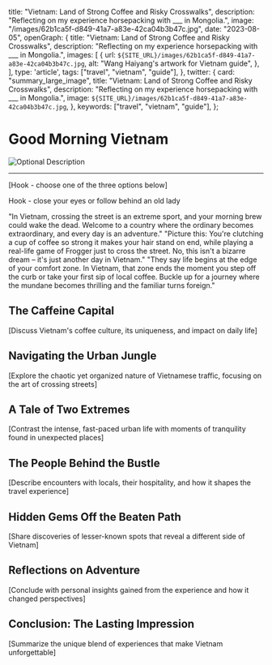 
  title: "Vietnam: Land of Strong Coffee and Risky Crosswalks",
  description: "Reflecting on my experience horsepacking with ___ in Mongolia.",
  image: "/images/62b1ca5f-d849-41a7-a83e-42ca04b3b47c.jpg",
  date: "2023-08-05",
  openGraph: {
    title: "Vietnam: Land of Strong Coffee and Risky Crosswalks",
    description: "Reflecting on my experience horsepacking with ___ in Mongolia.",
    images: [
      {
        url: `${SITE_URL}/images/62b1ca5f-d849-41a7-a83e-42ca04b3b47c.jpg`,
        alt: "Wang Haiyang's artwork for Vietnam guide",
      },
    ],
    type: 'article',
    tags: ["travel", "vietnam", "guide"],
  },
  twitter: {
    card: "summary_large_image",
    title: "Vietnam: Land of Strong Coffee and Risky Crosswalks",
    description: "Reflecting on my experience horsepacking with ___ in Mongolia.",
    image: `${SITE_URL}/images/62b1ca5f-d849-41a7-a83e-42ca04b3b47c.jpg`,
  },
  keywords: ["travel", "vietnam", "guide"],
};

<head>
  <JsonLd
    type="BlogPosting"
    url={`${SITE_URL}/blog/vietnam-strong-coffee`}
    title={metadata.title}
    description={metadata.description}
    image={`${SITE_URL}${metadata.image}`}
    datePublished={metadata.date}
    author={AUTHOR}
    keywords={metadata.keywords.join(", ")}
    articleBody="In Vietnam, crossing the street is an extreme sport, and your morning brew could wake the dead..."
  />
</head>

# Good Morning Vietnam

![Optional Description](/images/62b1ca5f-d849-41a7-a83e-42ca04b3b47c.jpg)

---

[Hook - choose one of the three options below]

Hook - close your eyes or follow behind an old lady

"In Vietnam, crossing the street is an extreme sport, and your morning brew could wake the dead. Welcome to a country where the ordinary becomes extraordinary, and every day is an adventure."
"Picture this: You're clutching a cup of coffee so strong it makes your hair stand on end, while playing a real-life game of Frogger just to cross the street. No, this isn't a bizarre dream – it's just another day in Vietnam."
"They say life begins at the edge of your comfort zone. In Vietnam, that zone ends the moment you step off the curb or take your first sip of local coffee. Buckle up for a journey where the mundane becomes thrilling and the familiar turns foreign."

## The Caffeine Capital
[Discuss Vietnam's coffee culture, its uniqueness, and impact on daily life]

## Navigating the Urban Jungle
[Explore the chaotic yet organized nature of Vietnamese traffic, focusing on the art of crossing streets]

## A Tale of Two Extremes
[Contrast the intense, fast-paced urban life with moments of tranquility found in unexpected places]

## The People Behind the Bustle
[Describe encounters with locals, their hospitality, and how it shapes the travel experience]

## Hidden Gems Off the Beaten Path
[Share discoveries of lesser-known spots that reveal a different side of Vietnam]

## Reflections on Adventure
[Conclude with personal insights gained from the experience and how it changed perspectives]

## Conclusion: The Lasting Impression
[Summarize the unique blend of experiences that make Vietnam unforgettable]
